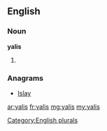 ==English==

===Noun===
'''yalis'''

# {{plural of|[[yali]]}}

===Anagrams===
* [[Islay#English|Islay]]

[[Category:English plurals]]

[[ar:yalis]]
[[fr:yalis]]
[[mg:yalis]]
[[my:yalis]]